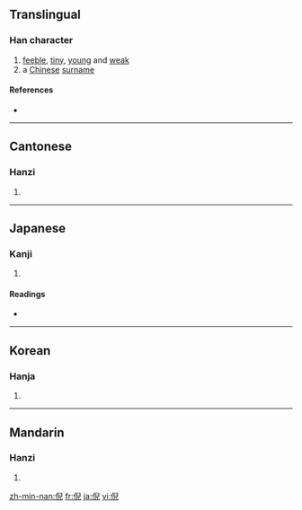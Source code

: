 ==Translingual==

===Han character===
{{Han char|rn=9|rad=人|as=08|sn=10|four=2721<sub>7</sub>|canj=人竹X山 (OHXU)}}

# [[feeble]], [[tiny]], [[young]] and [[weak]]
# a [[Chinese]] [[surname]]

====References====
* {{Han ref|kx=0109.020|dkj=00792|dj=0231.110|hdz=10179.090|uh=502A|ud=20522|bh=ADD9|bd=44505}}

----

==Cantonese==

===Hanzi===
{{yue-hanzi|jyut=|y=ngai4}}

# {{defn|Cantonese}}

----

==Japanese==

===Kanji===
{{ja-kanji|grade=|rs=人08}}

# {{defn|Japanese}}

====Readings====
* {{ja-readings|on=[[げい]] (gei), [[がい]] (gai)|kun=[[きわ]] (kiwa)}}

----

==Korean==

===Hanja===
{{ko-hanja|hangeul=예|rv=ye|mr=ye}}

# {{defn|Korean}}

----

==Mandarin==

===Hanzi===
{{cmn-hanzi|pin=[[ní]] ([[ni2]]), [[nì]] ([[ni4]])|wg=ni<sup>2</sup>, ni<sup>4</sup>}}

# {{defn|Mandarin}}

[[zh-min-nan:倪]]
[[fr:倪]]
[[ja:倪]]
[[vi:倪]]